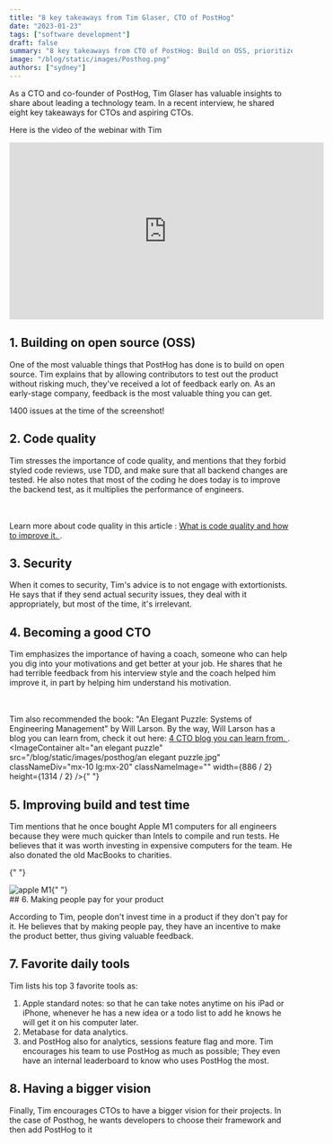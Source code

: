 ```yaml
---
title: "8 key takeaways from Tim Glaser, CTO of PostHog"
date: "2023-01-23"
tags: ["software development"]
draft: false
summary: "8 key takeaways from CTO of PostHog: Build on OSS, prioritize code quality, ignore security extortionists, get a coach, invest in tools, make people pay for your product, use favorite tools, have a bigger vision for projects. #CTO #opensource #productdevelopment"
image: "/blog/static/images/Posthog.png"
authors: ["sydney"]
---
```


As a CTO and co-founder of PostHog, Tim Glaser has valuable insights to share about leading a technology team. In a recent interview, he shared eight key takeaways for CTOs and aspiring CTOs.

<div className="flex flex-col content-center items-center self-center">
  <p>Here is the video of the webinar with Tim</p>
  <iframe
    width="560"
    height="315"
    src="https://www.youtube.com/embed/zynmZbzrnso"
    title="YouTube video player"
    frameborder="0"
    allow="accelerometer; autoplay; clipboard-write; encrypted-media; gyroscope; picture-in-picture; web-share"
    allowfullscreen
  ></iframe>
</div>

## 1. Building on open source (OSS)

One of the most valuable things that PostHog has done is to build on open source. Tim explains that by allowing contributors to test out the product without risking much, they've received a lot of feedback early on. As an early-stage company, feedback is the most valuable thing you can get.

<ImageContainer
  alt="screenshot github posthog"
  src="/blog/static/images/posthog/screenshot github posthog.jpg"
  classNameDiv="mx-10 lg:mx-20"
  classNameImage=""
  width={3234}
  height={1504}
/>
1400 issues at the time of the screenshot!

## 2. Code quality

Tim stresses the importance of code quality, and mentions that they forbid styled code reviews, use TDD, and make sure that all backend changes are tested. He also notes that most of the coding he does today is to improve the backend test, as it multiplies the performance of engineers.

<br></br>
Learn more about code quality in this article : <a href="https://axolo.co/blog/p/what-is-code-quality-in-2023-and-how-to-improve-it">
  What is code quality and how to improve it.
</a>.

## 3. Security

When it comes to security, Tim's advice is to not engage with extortionists. He says that if they send actual security issues, they deal with it appropriately, but most of the time, it's irrelevant.

## 4. Becoming a good CTO

Tim emphasizes the importance of having a coach, someone who can help you dig into your motivations and get better at your job. He shares that he had terrible feedback from his interview style and the coach helped him improve it, in part by helping him understand his motivation.

<br></br>
Tim also recommended the book: "An Elegant Puzzle: Systems of Engineering Management" by Will
Larson. By the way, Will Larson has a blog you can learn from, check it out here: <a href="https://axolo.co/blog/p/4-cto-blog-you-can-learn-from">
  4 CTO blog you can learn from.
</a>.
<ImageContainer
  alt="an elegant puzzle"
  src="/blog/static/images/posthog/an elegant puzzle.jpg"
  classNameDiv="mx-10 lg:mx-20"
  classNameImage=""
  width={886 / 2}
  height={1314 / 2}
/>{" "}

## 5. Improving build and test time

Tim mentions that he once bought Apple M1 computers for all engineers because they were much quicker than Intels to compile and run tests. He believes that it was worth investing in expensive computers for the team. He also donated the old MacBooks to charities.

{" "}

<div style={{ justifyContent: "center", display: "flex" }}>
  <Image
    alt="apple M1"
    src="/blog/static/images/posthog/apple M1.jpeg"
    classNameDiv="mx-10 lg:mx-20"
    classNameImage=""
    width={259}
    height={194}
  />{" "}
</div>
## 6. Making people pay for your product

According to Tim, people don't invest time in a product if they don't pay for it. He believes that by making people pay, they have an incentive to make the product better, thus giving valuable feedback.

## 7. Favorite daily tools

Tim lists his top 3 favorite tools as:

1. Apple standard notes: so that he can take notes anytime on his iPad or iPhone, whenever he has a new idea or a todo list to add he knows he will get it on his computer later.
2. Metabase for data analytics.
3. and PostHog also for analytics, sessions feature flag and more. Tim encourages his team to use PostHog as much as possible; They even have an internal leaderboard to know who uses PostHog the most.

## 8. Having a bigger vision

Finally, Tim encourages CTOs to have a bigger vision for their projects. In the case of Posthog, he wants developers to choose their framework and then add PostHog to it

<CTABanner type="learn" />
